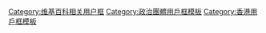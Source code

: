 {{Userbox-2
  |id1=[[File:Yellow umbrella.jpg|48px]]
  |id1-c=#DDEEFF
  |id2=<del><span style="font-family:標楷體">[[雨傘革命|佔中]]</span></del>
  |id2-c=#DDEEFF
  |border-s=1.5
  |info=此用戶反对所谓的'''[[讓愛與和平佔領中環|佔中]]'''和'''[[雨傘革命]]'''，认为其本质是'''反对[[一国两制]]的[[暴乱]]。'''
  |info-c=lightblue
  |info-fc=black
  |border-c=#4169E1
  |info-s=8
}}

<includeonly>[[Category:反對佔領中環的維基人|{{PAGENAME}}]]</includeonly>
<noinclude>
[[Category:维基百科相关用户框]]
[[Category:政治團體用戶框模板]]
[[Category:香港用戶框模板]]
</noinclude>
